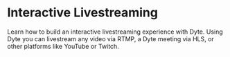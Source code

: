 # Interactive Livestreaming

Learn how to build an interactive livestreaming experience with Dyte. Using Dyte you can livestream any video via RTMP, a Dyte meeting via HLS, or other platforms like YouTube or Twitch.

<CardSection id="livestream">
  <Card
    title="Interactive Livestreaming Overview"
    to="/guides/livestream/livestream-overview"
  />
  <Card
    title="Getting Started with Interactive Livestreaming"
    to="/guides/livestream/getting-started-with-livestreaming"
  />
  <Card
    title="Livestreaming any Video via RTMP"
    to="/guides/livestream/livestream-any-rtmp"
  />
  <Card
    title="Livestreaming a Dyte Meeting via HLS"
    to="/guides/livestream/livestream-dyte-meeting"
  />
  <Card
    title="Livestream Dyte Meetings to Other Platforms"
    to="/guides/livestream/livestreaming-other-platforms"
  />
  <Card
    title="Livestreaming State Management APIs"
    to="/guides/livestream/state-management-apis"
  />
  <Card
    title="Livestreaming: Properties, Functions, and Events"
    to="/guides/livestream/livestream-apis"
  />
  <Card
    title="Livestreaming Webhooks"
    to="/guides/livestream/livestream-webhooks"
  />
</CardSection>
